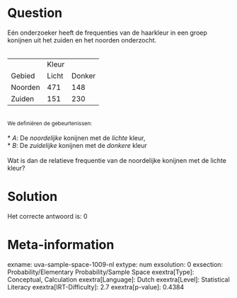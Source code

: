 Question
========

Eén onderzoeker heeft de frequenties van de haarkleur in een groep
konijnen uit het zuiden en het noorden onderzocht.\
\

  --------- ------- --------
            Kleur    
  Gebied    Licht   Donker
  Noorden   471     148
  Zuiden    151     230
  --------- ------- --------

\
[We definiëren de gebeurtenissen:]{style="font-size: 12px;"}\
\
* *A*: De *noordelijke* konijnen met de *lichte* kleur,\
* *B*: De *zuidelijke* konijnen met de *donkere* kleur\
\
Wat is dan de relatieve frequentie van de noordelijke konijnen met de
lichte kleur?

Solution
========

Het correcte antwoord is: 0

Meta-information
================
exname: uva-sample-space-1009-nl
extype: num
exsolution: 0
exsection: Probability/Elementary Probability/Sample Space
exextra[Type]: Conceptual, Calculation
exextra[Language]: Dutch
exextra[Level]: Statistical Literacy
exextra[IRT-Difficulty]: 2.7
exextra[p-value]: 0.4384
